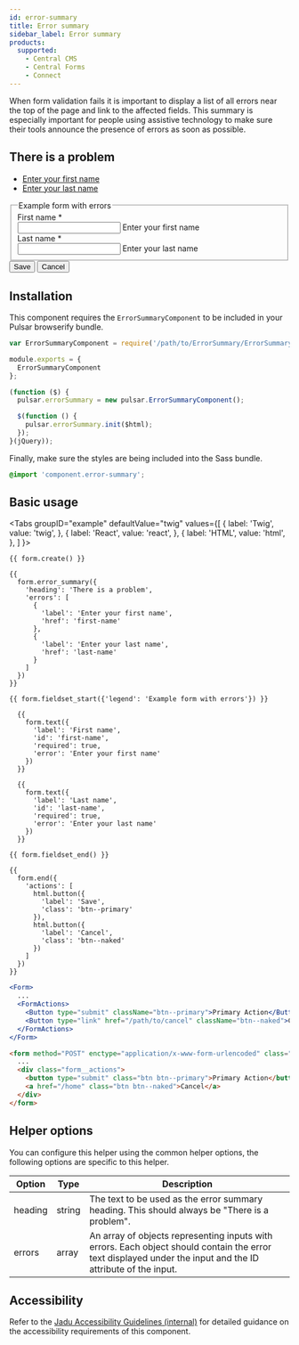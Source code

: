 ```yaml
---
id: error-summary
title: Error summary
sidebar_label: Error summary
products:
  supported:
    - Central CMS
    - Central Forms
    - Connect
---
```



When form validation fails it is important to display a list of all errors near the top of the page and link to the affected fields. This summary is especially important for people using assistive technology to make sure their tools announce the presence of errors as soon as possible.

<div className="d-example">
<form method="POST" encType="application/x-www-form-urlencoded" className="form">
<section aria-labelledby="error-summary-title" data-error-summary="true" tabIndex="-1" className="error-summary">
<h2 className="error-summary__title" id="error-summary-title">There is a problem</h2>
<ul className="error-summary__list">
<li className="error-summary__list-item">
<a className="error-summary__list-link" href="#first-name">Enter your first name</a>
</li>
<li className="error-summary__list-item">
<a className="error-summary__list-link" href="#last-name">Enter your last name</a>
</li>
</ul>
</section>

<fieldset>
<legend className="legend">Example form with errors</legend>

<div className="form__group form__group--full has-error">
<label htmlFor="first-name" className="control__label">First name&nbsp;<span className="required-indicator" data-toggle="tooltips" title="" data-original-title="required">*</span></label>
<div className="controls">
<input id="first-name" required="" aria-required="true" type="text" aria-describedby="guid-12478230" aria-invalid="true" className="form__control" /><span className="help-block is-error" id="guid-12478230"><i aria-hidden="true" className="icon-warning-sign"></i> Enter your first name</span>
</div>
</div>

<div className="form__group form__group--full has-error">
<label htmlFor="last-name" className="control__label">Last name&nbsp;<span className="required-indicator" data-toggle="tooltips" title="" data-original-title="required">*</span></label>
<div className="controls">
<input id="last-name" required="" aria-required="true" type="text" aria-describedby="guid-482694121" aria-invalid="true" className="form__control" /><span className="help-block is-error" id="guid-482694121"><i aria-hidden="true" className="icon-warning-sign"></i> Enter your last name</span>
</div>
</div>
</fieldset>

<div className="form__actions">
<button className="btn btn--primary">Save</button>
<button className="btn btn--naked">Cancel</button>
</div>
</form>
</div>

## Installation

This component requires the `ErrorSummaryComponent` to be included in your Pulsar browserify bundle.

```jsx title="index.js"
var ErrorSummaryComponent = require('/path/to/ErrorSummary/ErrorSummaryComponent');

module.exports = {
  ErrorSummaryComponent
};
```

```jsx title="main.js"
(function ($) {
  pulsar.errorSummary = new pulsar.ErrorSummaryComponent();

  $(function () {
    pulsar.errorSummary.init($html);
  });
}(jQuery));
```

Finally, make sure the styles are being included into the Sass bundle.

```scss title="pulsar.scss"
@import 'component.error-summary';
```

## Basic usage

<Tabs
  groupID="example"
  defaultValue="twig"
  values={[
    { label: 'Twig', value: 'twig', },
    { label: 'React', value: 'react', },
    { label: 'HTML', value: 'html', },
  ]
}>
<TabItem value="twig">

```twig
{{ form.create() }}

{{
  form.error_summary({
    'heading': 'There is a problem',
    'errors': [
      {
        'label': 'Enter your first name',
        'href': 'first-name'
      },
      {
        'label': 'Enter your last name',
        'href': 'last-name'
      }
    ]
  })
}}

{{ form.fieldset_start({'legend': 'Example form with errors'}) }}

  {{
    form.text({
      'label': 'First name',
      'id': 'first-name',
      'required': true,
      'error': 'Enter your first name'
    })
  }}

  {{
    form.text({
      'label': 'Last name',
      'id': 'last-name',
      'required': true,
      'error': 'Enter your last name'
    })
  }}

{{ form.fieldset_end() }}

{{
  form.end({
    'actions': [
      html.button({
        'label': 'Save',
        'class': 'btn--primary'
      }),
      html.button({
        'label': 'Cancel',
        'class': 'btn--naked'
      })
    ]
  })
}}
```

</TabItem>
<TabItem value="react">

```jsx
<Form>
  ...
  <FormActions>
    <Button type="submit" className="btn--primary">Primary Action</Button>
    <Button type="link" href="/path/to/cancel" className="btn--naked">Cancel</Button>
  </FormActions>
</Form>
```

</TabItem>
<TabItem value="html">

```html
<form method="POST" enctype="application/x-www-form-urlencoded" class="form">
  ...
  <div class="form__actions">
    <button type="submit" class="btn btn--primary">Primary Action</button>
    <a href="/home" class="btn btn--naked">Cancel</a>
  </div>
</form>
```

</TabItem>
</Tabs>

## Helper options

You can configure this helper using the common helper options, the following options are specific to this helper.

| Option | Type | Description |
| ------ | ---- | ----------- |
| heading | string | The text to be used as the error summary heading. This should always be "There is a problem". |
| errors | array | An array of objects representing inputs with errors. Each object should contain the error text displayed under the input and the ID attribute of the input. |

## Accessibility

Refer to the [Jadu Accessibility Guidelines (internal)](http://accessibility-guide.ntn.jadu.net/components/error-summary/) for detailed guidance on the accessibility requirements of this component.